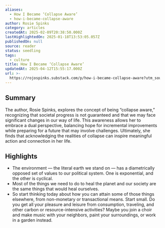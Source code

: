```yaml
---
aliases:
  - How I Became ‘Collapse Aware’
  - how-i-became-collapse-aware
author: Rosie Spinks
category: articles
createdAt: 2025-02-09T20:38:50.000Z
lastHighlightedOn: 2025-01-18T13:53:05.057Z
publishedOn: null
source: reader
status: seedling
tags:
  - culture
title: How I Became ‘Collapse Aware’
updatedAt: 2025-04-12T15:55:17.000Z
url: >-
  https://rojospinks.substack.com/p/how-i-became-collapse-aware?utm_source=post-email-title&publication_id=4486&post_id=151545789&utm_campaign=email-post-title&isFreemail=true&r=og9hp&triedRedirect=true&utm_medium=email
---
```

## Summary

The author, Rosie Spinks, explores the concept of being “collapse aware,” recognizing that societal progress is not guaranteed and that we may face significant changes in our way of life. This awareness allows her to embrace a dual perspective, balancing hope for incremental improvements while preparing for a future that may involve challenges. Ultimately, she finds that acknowledging the realities of collapse can inspire meaningful action and connection in her life.

## Highlights

- The environment — the literal earth we stand on — has a diametrically opposed set of values to our political system. One is exponential, and the other is cyclical.
- Most of the things we need to do to heal the planet and our society are the same things that would heal ourselves.
- So start thinking today about how you can attain some of those things elsewhere, from non-monetary or transactional means. Start small. Do you get all your pleasure and leisure from consumption, traveling, and other carbon or resource-intensive activities? Maybe you join a choir and make music with your neighbors, paint your surroundings, or work in a garden instead.
